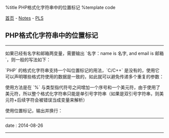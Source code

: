 %title PHP格式化字符串中的位置标记
%template code

[[../../index|首页]] - [[../index|Notes]] - [[index|PLS]]
==PHP格式化字符串中的位置标记==
----
如果已经有名字和邮箱两变量，需要输出 `名字：name is 名字, and email is 邮箱`，则一般的写法如下：
{{{PHP
<?php

$name = 'Ruchee';
$email = 'my@ruchee.com';

printf('%s: name is %s, and email is %s', $name, $name, $email);
// 或者
echo sprintf('%s: name is %s, and email is %s', $name, $name, $email);
}}}

`PHP` 的格式化字符串支持一个叫位置标记的用法，`C/C++` 是没有的，使用它可以声明哪些格式符使用的数据是一致的，如此就可以避免传递多个重复的参数：
{{{PHP
<?php

$name = 'Ruchee';
$email = 'my@ruchee.com';

printf('%1$s: name is %1$s, and email is %2$s', $name, $email);
// 或者
echo sprintf('%1$s: name is %1$s, and email is %2$s', $name, $email);
}}}

使用方法是在 `%` 与类型指代符号之间增加一个序号和一个美元符，由于使用了美元符，所以整个格式化字符串只能是单引号字符串（如果是双引号字符串，则美元符+后续字符会被错误当成变量来解析）

使用位置标记，输出并换行：
{{{PHP
<?php

$name = 'Ruchee';
$email = 'my@ruchee.com';

printf("%1$s: name is %1$s, and email is %2$s\n", $name, $email);  // 错误
printf('%1$s: name is %1$s, and email is %2$s'."\n", $name, $email);  // 正确
}}}
----
<red>date</red> : 2014-08-26
----
